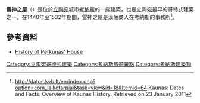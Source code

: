 {{noteTA
|G1=地名
}}
'''雷神之屋'''（{{lang-lt|Perkūno namas}}）是位於[[立陶宛|立陶宛]]城市[[考納斯|考納斯]]的一座建築，也是立陶宛最早的哥特式建築之一。在1440年至1532年期間，雷神之屋是漢薩商人在考納斯的事務所<ref>http://datos.kvb.lt/en/index.php?option=com_laikotarpiai&task=view&id=18&Itemid=64 {{Wayback|url=http://datos.kvb.lt/en/index.php?option=com_laikotarpiai&task=view&id=18&Itemid=64 |date=20151003045615 }} Kaunas: Dates and Facts. Overview of Kaunas History. Retrieved on 23 January 2011</ref>。

==參考資料==
{{reflist}}
* {{lt icon}} [http://www.perkunonamas.lt/ History of Perkūnas' House] {{Wayback|url=http://www.perkunonamas.lt/ |date=20150930073723 }}
{{coord|54|53|44|N|23|53|10|E|type:landmark|display=title}}

[[Category:立陶宛哥德式建築|Category:立陶宛哥德式建築]]
[[Category:考納斯旅遊景點|Category:考納斯旅遊景點]]
[[Category:考納斯建築物|Category:考納斯建築物]]